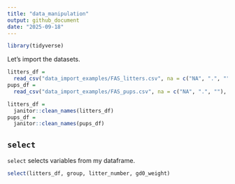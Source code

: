 ```yaml
---
title: "data_manipulation"
output: github_document
date: "2025-09-18"
---
```


```r
library(tidyverse)
```

Let's import the datasets.

```r
litters_df = 
  read_csv("data_import_examples/FAS_litters.csv", na = c("NA", ".", ""))
pups_df = 
  read_csv("data_import_examples/FAS_pups.csv", na = c("NA", ".", ""), skip=3)

litters_df =
  janitor::clean_names(litters_df)
pups_df =
  janitor::clean_names(pups_df)
```

## `select`

`select` selects variables from my dataframe.

```r
select(litters_df, group, litter_number, gd0_weight)
```

